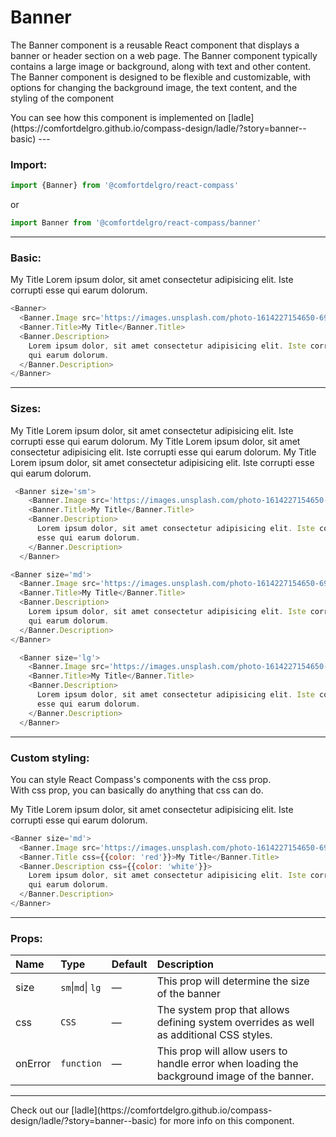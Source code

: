 
# Banner

The Banner component is a reusable React component that displays a banner or header section on a web page. The Banner component typically contains a large image or background, along with text and other content.
The Banner component is designed to be flexible and customizable, with options for changing the background image, the text content, and the styling of the component

<Callout>
  You can see how this component is implemented on
  [ladle](https://comfortdelgro.github.io/compass-design/ladle/?story=banner--basic)
</Callout>
---

### Import:

```js
import {Banner} from '@comfortdelgro/react-compass'
```

or

```js
import Banner from '@comfortdelgro/react-compass/banner'
```

---

### Basic:

<section className={styles.bannerShowcaseContainer}>
  <Banner>
    <Banner.Image src='https://images.unsplash.com/photo-1614227154650-69524d5fb1a5?ixlib=rb-4.0.3&ixid=MnwxMjA3fDB8MHxwaG90by1wYWdlfHx8fGVufDB8fHx8&auto=format&fit=crop&w=1170&q=80' />
    <Banner.Title>My Title</Banner.Title>
    <Banner.Description>
      Lorem ipsum dolor, sit amet consectetur adipisicing elit. Iste corrupti
      esse qui earum dolorum.
    </Banner.Description>
  </Banner>
</section>

```js
<Banner>
  <Banner.Image src='https://images.unsplash.com/photo-1614227154650-69524d5fb1a5?ixlib=rb-4.0.3&ixid=MnwxMjA3fDB8MHxwaG90by1wYWdlfHx8fGVufDB8fHx8&auto=format&fit=crop&w=1170&q=80' />
  <Banner.Title>My Title</Banner.Title>
  <Banner.Description>
    Lorem ipsum dolor, sit amet consectetur adipisicing elit. Iste corrupti esse
    qui earum dolorum.
  </Banner.Description>
</Banner>
```

---

### Sizes:

<section className={styles.bannerShowcaseContainer}>
  <Banner size='sm'>
    <Banner.Image src='https://images.unsplash.com/photo-1614227154650-69524d5fb1a5?ixlib=rb-4.0.3&ixid=MnwxMjA3fDB8MHxwaG90by1wYWdlfHx8fGVufDB8fHx8&auto=format&fit=crop&w=1170&q=80' />
    <Banner.Title>My Title</Banner.Title>
    <Banner.Description>
      Lorem ipsum dolor, sit amet consectetur adipisicing elit. Iste corrupti
      esse qui earum dolorum.
    </Banner.Description>
  </Banner>

<Banner size='md'>
  <Banner.Image src='https://images.unsplash.com/photo-1614227154650-69524d5fb1a5?ixlib=rb-4.0.3&ixid=MnwxMjA3fDB8MHxwaG90by1wYWdlfHx8fGVufDB8fHx8&auto=format&fit=crop&w=1170&q=80' />
  <Banner.Title>My Title</Banner.Title>
  <Banner.Description>
    Lorem ipsum dolor, sit amet consectetur adipisicing elit. Iste corrupti esse
    qui earum dolorum.
  </Banner.Description>
</Banner>

  <Banner size='lg'>
    <Banner.Image src='https://images.unsplash.com/photo-1614227154650-69524d5fb1a5?ixlib=rb-4.0.3&ixid=MnwxMjA3fDB8MHxwaG90by1wYWdlfHx8fGVufDB8fHx8&auto=format&fit=crop&w=1170&q=80' />
    <Banner.Title>My Title</Banner.Title>
    <Banner.Description>
      Lorem ipsum dolor, sit amet consectetur adipisicing elit. Iste corrupti
      esse qui earum dolorum.
    </Banner.Description>
  </Banner>
</section>

```js
 <Banner size='sm'>
    <Banner.Image src='https://images.unsplash.com/photo-1614227154650-69524d5fb1a5?ixlib=rb-4.0.3&ixid=MnwxMjA3fDB8MHxwaG90by1wYWdlfHx8fGVufDB8fHx8&auto=format&fit=crop&w=1170&q=80' />
    <Banner.Title>My Title</Banner.Title>
    <Banner.Description>
      Lorem ipsum dolor, sit amet consectetur adipisicing elit. Iste corrupti
      esse qui earum dolorum.
    </Banner.Description>
  </Banner>

<Banner size='md'>
  <Banner.Image src='https://images.unsplash.com/photo-1614227154650-69524d5fb1a5?ixlib=rb-4.0.3&ixid=MnwxMjA3fDB8MHxwaG90by1wYWdlfHx8fGVufDB8fHx8&auto=format&fit=crop&w=1170&q=80' />
  <Banner.Title>My Title</Banner.Title>
  <Banner.Description>
    Lorem ipsum dolor, sit amet consectetur adipisicing elit. Iste corrupti esse
    qui earum dolorum.
  </Banner.Description>
</Banner>

  <Banner size='lg'>
    <Banner.Image src='https://images.unsplash.com/photo-1614227154650-69524d5fb1a5?ixlib=rb-4.0.3&ixid=MnwxMjA3fDB8MHxwaG90by1wYWdlfHx8fGVufDB8fHx8&auto=format&fit=crop&w=1170&q=80' />
    <Banner.Title>My Title</Banner.Title>
    <Banner.Description>
      Lorem ipsum dolor, sit amet consectetur adipisicing elit. Iste corrupti
      esse qui earum dolorum.
    </Banner.Description>
  </Banner>
```

---

### Custom styling:

You can style React Compass's components with the css prop. <br/>
With css prop, you can basically do anything that css can do.

<section className={styles.bannerShowcaseContainer}>
  <Banner size='md'>
    <Banner.Image src='https://images.unsplash.com/photo-1614227154650-69524d5fb1a5?ixlib=rb-4.0.3&ixid=MnwxMjA3fDB8MHxwaG90by1wYWdlfHx8fGVufDB8fHx8&auto=format&fit=crop&w=1170&q=80' />
    <Banner.Title css={{color: 'red'}}>My Title</Banner.Title>
    <Banner.Description css={{color: 'white'}}>
      Lorem ipsum dolor, sit amet consectetur adipisicing elit. Iste corrupti
      esse qui earum dolorum.
    </Banner.Description>
  </Banner>
</section>

```js
<Banner size='md'>
  <Banner.Image src='https://images.unsplash.com/photo-1614227154650-69524d5fb1a5?ixlib=rb-4.0.3&ixid=MnwxMjA3fDB8MHxwaG90by1wYWdlfHx8fGVufDB8fHx8&auto=format&fit=crop&w=1170&q=80' />
  <Banner.Title css={{color: 'red'}}>My Title</Banner.Title>
  <Banner.Description css={{color: 'white'}}>
    Lorem ipsum dolor, sit amet consectetur adipisicing elit. Iste corrupti esse
    qui earum dolorum.
  </Banner.Description>
</Banner>
```

---

### Props:

| Name    | Type              | Default | Description                                                                                 |
| :------ | :---------------- | :------ | :------------------------------------------------------------------------------------------ |
| size    | `sm`\|`md`\| `lg` | —       | This prop will determine the size of the banner                                             |
| css     | `CSS`             | —       | The system prop that allows defining system overrides as well as additional CSS styles.     |
| onError | `function`        | —       | This prop will allow users to handle error when loading the background image of the banner. |

---

<Callout>
  Check out our
  [ladle](https://comfortdelgro.github.io/compass-design/ladle/?story=banner--basic)
  for more info on this component.
</Callout>
